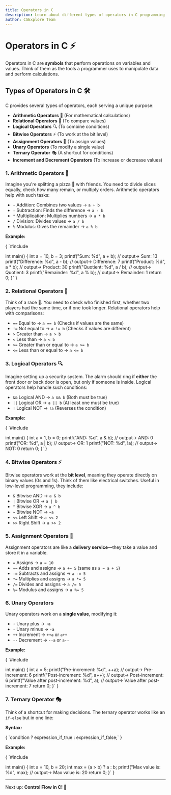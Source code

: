 ```yaml
---
title: Operators in C
description: Learn about different types of operators in C programming and how they are used in expressions.
author: CSExplore Team
---
```


# Operators in C ⚡

Operators in C are **symbols** that perform operations on variables and values. Think of them as the tools a programmer uses to manipulate data and perform calculations.

## Types of Operators in C 🛠️

C provides several types of operators, each serving a unique purpose:

- **Arithmetic Operators** 🧮 (For mathematical calculations)
- **Relational Operators** 🔄 (To compare values)
- **Logical Operators** 🔍 (To combine conditions)
- **Bitwise Operators** ⚡ (To work at the bit level)
- **Assignment Operators** 📝 (To assign values)
- **Unary Operators** (To modify a single value)
- **Ternary Operator** 🎭 (A shortcut for conditions)
- **Increment and Decrement Operators** (To increase or decrease values)

### **1. Arithmetic Operators 🧮**

Imagine you're splitting a pizza 🍕 with friends. You need to divide slices equally, check how many remain, or multiply orders. Arithmetic operators help with such tasks:

- `+` Addition: Combines two values → `a + b`
- `-` Subtraction: Finds the difference → `a - b`
- `*` Multiplication: Multiplies numbers → `a * b`
- `/` Division: Divides values → `a / b`
- `%` Modulus: Gives the remainder → `a % b`

**Example:**

<CodeBlock language="c">
{
`#include <stdio.h>

int main() {
    int a = 10, b = 3;
    printf("Sum: %d", a + b); // output-> Sum: 13
    printf("Difference: %d", a - b); // output-> Difference: 7
    printf("Product: %d", a * b); // output-> Product: 30
    printf("Quotient: %d", a / b); // output-> Quotient: 3
    printf("Remainder: %d", a % b); // output-> Remainder: 1
    return 0;
}`
}
</CodeBlock>

### **2. Relational Operators 🔄**

Think of a race 🏁. You need to check who finished first, whether two players had the same time, or if one took longer. Relational operators help with comparisons:

- `==` Equal to → `a == b` (Checks if values are the same)
- `!=` Not equal to → `a != b` (Checks if values are different)
- `>` Greater than → `a > b`
- `<` Less than → `a < b`
- `>=` Greater than or equal to → `a >= b`
- `<=` Less than or equal to → `a <= b`

### **3. Logical Operators 🔍**

Imagine setting up a security system. The alarm should ring if **either** the front door or back door is open, but only if someone is inside. Logical operators help handle such conditions:

- `&&` Logical AND → `a && b` (Both must be true)
- `||` Logical OR → `a || b` (At least one must be true)
- `!` Logical NOT → `!a` (Reverses the condition)

**Example:**

<CodeBlock language="c">
{
`#include <stdio.h>

int main() {
    int a = 1, b = 0;
    printf("AND: %d", a & b); // output-> AND: 0
    printf("OR: %d", a | b); // output-> OR: 1
    printf("NOT: %d", !a);  // output-> NOT: 0
    return 0;
}`
}
</CodeBlock>

### **4. Bitwise Operators ⚡**

Bitwise operators work at the **bit level**, meaning they operate directly on binary values (0s and 1s). Think of them like electrical switches. Useful in low-level programming, they include:

- `&` Bitwise AND → `a & b`
- `|` Bitwise OR → `a | b`
- `^` Bitwise XOR → `a ^ b`
- `~` Bitwise NOT → `~a`
- `<<` Left Shift → `a << 2`
- `>>` Right Shift → `a >> 2`

### **5. Assignment Operators 📝**

Assignment operators are like a **delivery service**—they take a value and store it in a variable.

- `=` Assigns → `a = 10`
- `+=` Adds and assigns → `a += 5` (same as `a = a + 5`)
- `-=` Subtracts and assigns → `a -= 5`
- `*=` Multiplies and assigns → `a *= 5`
- `/=` Divides and assigns → `a /= 5`
- `%=` Modulus and assigns → `a %= 5`

### **6. Unary Operators**

Unary operators work on a **single value**, modifying it:

- `+` Unary plus → `+a`
- `-` Unary minus → `-a`
- `++` Increment → `++a` or `a++`
- `--` Decrement → `--a` or `a--`

**Example:**

<CodeBlock language="c">
{
`#include <stdio.h>

int main() {
    int a = 5;
    printf("Pre-increment: %d", ++a); // output-> Pre-increment: 6
    printf("Post-increment: %d", a++); // output-> Post-increment: 6 
    printf("Value after post-increment: %d", a); // output-> Value after post-increment: 7
    return 0;
}`
}
</CodeBlock>

### **7. Ternary Operator 🎭**

Think of a shortcut for making decisions. The ternary operator works like an `if-else` but in one line:

**Syntax:**

<CodeBlock language="c">
{
`condition ? expression_if_true : expression_if_false;`
}
</CodeBlock>

**Example:**

<CodeBlock language="c">
{
`#include <stdio.h>

int main() {
    int a = 10, b = 20;
    int max = (a > b) ? a : b;
    printf("Max value is: %d", max); // output-> Max value is: 20
    return 0;
}`
}
</CodeBlock>

---

Next up: **Control Flow in C! 🚀**
